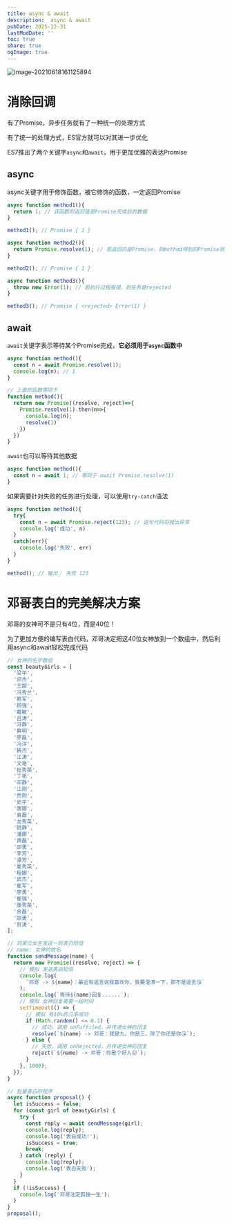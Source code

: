 ```yaml
---
title: async & await
description:  async & await
pubDate: 2025-12-31
lastModDate: ''
toc: true
share: true
ogImage: true
---
```


![image-20210618161125894](http://mdrs.yuanjin.tech/img/20210618161125.png)

# 消除回调

有了Promise，异步任务就有了一种统一的处理方式

有了统一的处理方式，ES官方就可以对其进一步优化

ES7推出了两个关键字`async`和`await`，用于更加优雅的表达Promise

## async

async关键字用于修饰函数，被它修饰的函数，一定返回Promise

```js
async function method1(){
  return 1; // 该函数的返回值是Promise完成后的数据
}

method1(); // Promise { 1 }

async function method2(){
  return Promise.resolve(1); // 若返回的是Promise，则method得到的Promise状态和其一致
}

method2(); // Promise { 1 }

async function method3(){
  throw new Error(1); // 若执行过程报错，则任务是rejected
}

method3(); // Promise { <rejected> Error(1) }
```

## await

`await`关键字表示等待某个Promise完成，**它必须用于`async`函数中**

```js
async function method(){
  const n = await Promise.resolve(1);
  console.log(n); // 1
}

// 上面的函数等同于
function method(){
  return new Promise((resolve, reject)=>{
    Promise.resolve(1).then(n=>{
      console.log(n);
      resolve(1)
    })
  })
}
```

`await`也可以等待其他数据

```js
async function method(){
  const n = await 1; // 等同于 await Promise.resolve(1)
}
```

如果需要针对失败的任务进行处理，可以使用`try-catch`语法

```js
async function method(){
  try{
    const n = await Promise.reject(123); // 这句代码将抛出异常
    console.log('成功', n)
  }
  catch(err){
    console.log('失败', err)
  }
}

method(); // 输出： 失败 123
```



# 邓哥表白的完美解决方案

邓哥的女神可不是只有4位，而是40位！

为了更加方便的编写表白代码，邓哥决定把这40位女神放到一个数组中，然后利用async和await轻松完成代码

```js
// 女神的名字数组
const beautyGirls = [
  '梁平',
  '邱杰',
  '王超',
  '冯秀兰',
  '赖军',
  '顾强',
  '戴敏',
  '吕涛',
  '冯静',
  '蔡明',
  '廖磊',
  '冯洋',
  '韩杰',
  '江涛',
  '文艳',
  '杜秀英',
  '丁艳',
  '邓静',
  '江刚',
  '乔刚',
  '史平',
  '康娜',
  '袁磊',
  '龙秀英',
  '姚静',
  '潘娜',
  '萧磊',
  '邵勇',
  '李芳',
  '谭芳',
  '夏秀英',
  '程娜',
  '武杰',
  '崔军',
  '廖勇',
  '崔强',
  '康秀英',
  '余磊',
  '邵勇',
  '贺涛',
];

// 向某位女生发送一则表白短信
// name: 女神的姓名
function sendMessage(name) {
  return new Promise((resolve, reject) => {
    // 模拟 发送表白短信
    console.log(
      `邓哥 -> ${name}：最近有谣言说我喜欢你，我要澄清一下，那不是谣言😘`
    );
    console.log(`等待${name}回复......`);
    // 模拟 女神回复需要一段时间
    setTimeout(() => {
      // 模拟 有10%的几率成功
      if (Math.random() <= 0.1) {
        // 成功，调用 onFuffiled，并传递女神的回复
        resolve(`${name} -> 邓哥：我是九，你是三，除了你还是你😘`);
      } else {
        // 失败，调用 onRejected，并传递女神的回复
        reject(`${name} -> 邓哥：你是个好人😜`);
      }
    }, 1000);
  });
}

// 批量表白的程序
async function proposal() {
  let isSuccess = false;
  for (const girl of beautyGirls) {
    try {
      const reply = await sendMessage(girl);
      console.log(reply);
      console.log('表白成功!');
      isSuccess = true;
      break;
    } catch (reply) {
      console.log(reply);
      console.log('表白失败');
    }
  }
  if (!isSuccess) {
    console.log('邓哥注定孤独一生');
  }
}
proposal();
```

